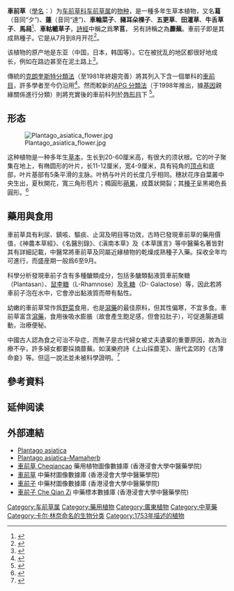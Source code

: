 {{Speciesbox
| image =Plantago asiatica.jpg
| image_caption = 车前草
| genus = Plantago subg. Plantago
| species = asiatica
| authority = [[L.|L.]], 1753
}}
'''車前草'''（[[學名|學名]]：{{lang|la|''Plantago asiatica''}}）为[[车前草科|车前草科]][[车前草属|车前草属]]的[[物种|物种]]，是一種多年生草本植物，又名'''蕮'''（音同“夕”)、'''薘'''（音同“達”)、'''車輪菜子'''、'''豬耳朵棵子'''、'''五更草'''、'''田灌草'''、'''牛舌草子'''、'''馬舄'''<ref>{{cite web |title=毛詩草木鳥獸蟲魚疏 |url=https://zh.m.wikisource.org/zh-hant/%E6%AF%9B%E8%A9%A9%E8%8D%89%E6%9C%A8%E9%B3%A5%E7%8D%B8%E8%9F%B2%E9%AD%9A%E7%96%8F |website=維基文庫 |accessdate=2022-01-08 |ref=1}}</ref>、'''車軲轆草子'''，[[詩經|詩經]]中稱之爲'''芣苢'''， 另有詩稱之為'''蘼蕪'''。車前子即是其成熟種子。它是从7月到8月开花<ref>{{Cite web |url=http://naturallineus.com/herbs/plantago-asiatica |title=存档副本 |access-date=2017-07-18 |archive-url=https://web.archive.org/web/20170924001730/http://naturallineus.com/herbs/plantago-asiatica |archive-date=2017-09-24 |dead-url=yes }}</ref>。

该植物的原产地是东亚（中国，日本，韩国等）。它在被扰乱的地区都很好地成长，例如在路边甚至在泥土路上<ref>{{cite web |url=http://herbalogic.net/the-barefoot-herbalogist-plantago-asiatica/ |title=存档副本 |accessdate=2014-06-09 |deadurl=yes |archiveurl=https://web.archive.org/web/20140612173524/http://herbalogic.net/the-barefoot-herbalogist-plantago-asiatica/ |archivedate=2014-06-12 }}</ref>。

傳統的[[克朗奎斯特分類法|克朗奎斯特分類法]]（至1981年終趨完善）將其列入下含一個單科的[[車前目|車前目]]，許多學者至今仍沿用<ref name="pstw">{{cite web | last = | first = | coauthors = | title = Plantago asiatica 基本資料摘要 | publisher = | date = | url = http://taibnet.sinica.edu.tw/chinese/taibnet_species_detail.asp?tsid=203856 | accessdate = Nov 23, 2006}}</ref>。然而較新的[[APG_分類法|APG 分類法]]（于1998年推出，據[[基因|基因]]親緣關係進行分類）則將充實後的車前科列於[[唇形目|唇形目]]下 <ref name="psenwiki">{{cite web | last = | first = | coauthors = | title = Plantago asiatica | publisher = | date = | url = http://en.wikipedia.org/wiki/Plantago_asiatica | accessdate = Nov 23, 2006}}</ref>。

==形态==
[[File:Plantago_asiatica_flower.jpg|thumb]]

这种植物是一种多年生[[草本|草本]]，生长到20-60厘米高，有很大的须状根。它的叶子聚集在地上，有椭圆形的叶片，长11-12厘米，宽4-9厘米，具有钝角的[[頂點_(幾何)|顶点]]和底部，叶片基部有5条平滑的主脉。叶柄与叶片的长度几乎相同。穗狀花序自葉叢中央生出，夏秋開花，寬三角形苞片；橢圓形[[蒴果|蒴果]]，成蓋狀開裂；其[[種子|種子]]呈黑褐色長圓形。<ref>{{Cite speech|title=中大校園草皮雜草介紹及經驗分享|url=http://in.ncu.edu.tw/meihua53/e08.pdf|author=植栽環境維護第3組志工|date=|format=pdf|publisher=國立中央大學|language=zh-tw}}</ref>

==藥用與食用==
{{medical}}
車前草具有利尿、鎮咳、驅痰、止瀉及明目等功效，古時已發現車前草的藥用價值，《神農本草經》、《名醫別錄》、《滇南本草》及《本草匯言》等中醫藥名著皆對其有詳細記載，中醫常將車前草及同屬近緣植物的乾燥成熟種子入藥。採收全年均可進行，而盛産期一般爲6至9月。

科學分析發現車前子含有多種醣類成分，包括多醣類黏液質車前聚糖（Plantasan）、[[鼠李糖|鼠李糖]]（L-Rhamnose）及[[乳糖|乳糖]]（D- Galactose）等，因此若將車前子泡在水中，它會滲出黏液質而帶有黏性。

幼嫩的車前草常作爲[[野菜|野菜]]食用，也是[[瀉藥|瀉藥]]的最佳原料，但其性偏寒，不宜多食。車前草富含[[瀉藥|瀉藥]]，食用後吸水膨脹（故會產生飽足感，但會拉肚子），可促進腸道蠕動，治療便秘。

中國古人認為食之可治不孕症，而無子是古代婦女被丈夫遺棄的重要原因，故為治療不孕，許多婦女都要採摘蘼蕪。如漢樂府詩《上山採蘼芜》、唐代孟郊的《古薄命妾》等。但這一說法並未被科學證明。<ref>{{cite book |author1=錢鐘書 |coauthors=楊絳 |title=錢鐘書選唐詩：上下 |date=2020年11月 |publisher=人民文學出版社 |location=北京 |isbn=9787020166282 |edition=第一版}}</ref>
== 參考資料 ==
{{reflist}}

== 延伸阅读 ==
{{Wikisource further reading}}

==外部連結==
{{commons category|Plantago asiatica}}
{{wikispecies|Plantago asiatica}}

* [http://www.pfaf.org/database/plants.php?Plantago+asiatica Plantago asiatica]
* [http://www.mamaherb.com/plantago-asiatica Plantago asiatica-Mamaherb ]
* [http://libproject.hkbu.edu.hk/was40/detail?lang=ch&channelid=1288&searchword=herb_id=D01125 車前草 Cheqiancao] 藥用植物圖像數據庫 (香港浸會大學中醫藥學院) {{zh}}{{en}}
*[https://sys01.lib.hkbu.edu.hk/cmed/mmid/detail.php?pid=B00262 車前草] 中藥材圖像數據庫  (香港浸會大學中醫藥學院) {{zh}}{{en}} 
*[https://sys01.lib.hkbu.edu.hk/cmed/mmid/detail.php?pid=B00163 車前子] 中藥材圖像數據庫  (香港浸會大學中醫藥學院) {{zh}}{{en}} 
* [http://libproject.hkbu.edu.hk/was40/detail?channelid=44273&searchword=herb_id=D00672 車前子 Che Qian Zi] 中藥標本數據庫 (香港浸會大學中醫藥學院) {{zh-hant}}{{en}}

{{Authority control}}
{{Taxonbar|from=Q1193995}}

[[Category:车前草属|Category:车前草属]]
[[Category:藥用植物|Category:藥用植物]]
[[Category:廣東植物|Category:廣東植物]]
[[Category:中草藥|Category:中草藥]]
[[Category:卡尔·林奈命名的生物分类|Category:卡尔·林奈命名的生物分类]]
[[Category:1753年描述的植物|Category:1753年描述的植物]]